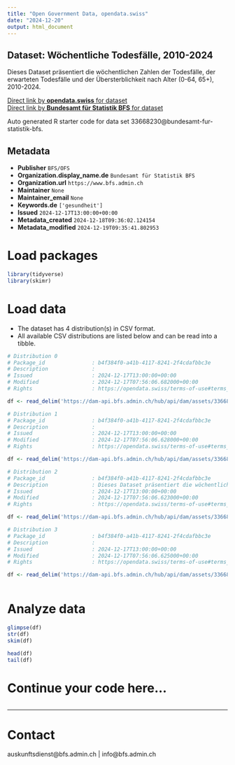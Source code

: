 ```yaml
---
title: "Open Government Data, opendata.swiss"
date: "2024-12-20"
output: html_document
---
```


## Dataset: Wöchentliche Todesfälle, 2010-2024

Dieses Dataset präsentiert die wöchentlichen Zahlen der Todesfälle, der erwarteten Todesfälle und der Übersterblichkeit nach Alter (0-64, 65+), 2010-2024.

[Direct link by **opendata.swiss** for dataset](https://opendata.swiss/de/dataset/wochentliche-todesfalle-2010-20241)<br>
[Direct link by **Bundesamt für Statistik BFS** for dataset](https://www.bfs.admin.ch/asset/de/ts-d-14.03.04.03-wr)

Auto generated R starter code for data set 33668230@bundesamt-fur-statistik-bfs.

## Metadata

- **Publisher** `BFS/OFS`
- **Organization.display_name.de** `Bundesamt für Statistik BFS`
- **Organization.url** `https://www.bfs.admin.ch`
- **Maintainer** `None`
- **Maintainer_email** `None`
- **Keywords.de** `['gesundheit']`
- **Issued** `2024-12-17T13:00:00+00:00`
- **Metadata_created** `2024-12-18T09:36:02.124154`
- **Metadata_modified** `2024-12-19T09:35:41.802953`


# Load packages

```r

library(tidyverse)
library(skimr)

```

# Load data

-   The dataset has 4 distribution(s) in CSV format.
-   All available CSV distributions are listed below and can be read into a tibble.

```r

# Distribution 0
# Package_id               : b4f384f0-a41b-4117-8241-2f4cdafbbc3e
# Description              : 
# Issued                   : 2024-12-17T13:00:00+00:00
# Modified                 : 2024-12-17T07:56:06.682000+00:00
# Rights                   : https://opendata.swiss/terms-of-use#terms_by_ask

df <- read_delim('https://dam-api.bfs.admin.ch/hub/api/dam/assets/33668252/master')

# Distribution 1
# Package_id               : b4f384f0-a41b-4117-8241-2f4cdafbbc3e
# Description              : 
# Issued                   : 2024-12-17T13:00:00+00:00
# Modified                 : 2024-12-17T07:56:06.628000+00:00
# Rights                   : https://opendata.swiss/terms-of-use#terms_by_ask

df <- read_delim('https://dam-api.bfs.admin.ch/hub/api/dam/assets/33668247/master')

# Distribution 2
# Package_id               : b4f384f0-a41b-4117-8241-2f4cdafbbc3e
# Description              : Dieses Dataset präsentiert die wöchentlichen Zahlen der Todesfälle, der erwarteten Todesfälle und der Übersterblichkeit nach Alter (0-64, 65+), 2010-2024.
# Issued                   : 2024-12-17T13:00:00+00:00
# Modified                 : 2024-12-17T07:56:06.623000+00:00
# Rights                   : https://opendata.swiss/terms-of-use#terms_by_ask

df <- read_delim('https://dam-api.bfs.admin.ch/hub/api/dam/assets/33668257/master')

# Distribution 3
# Package_id               : b4f384f0-a41b-4117-8241-2f4cdafbbc3e
# Description              : 
# Issued                   : 2024-12-17T13:00:00+00:00
# Modified                 : 2024-12-17T07:56:06.625000+00:00
# Rights                   : https://opendata.swiss/terms-of-use#terms_by_ask

df <- read_delim('https://dam-api.bfs.admin.ch/hub/api/dam/assets/33668243/master')



```

# Analyze data

```r

glimpse(df)
str(df)
skim(df)

head(df)
tail(df)

```

# Continue your code here...

```r

```

------------------------------------------------------------------------

# Contact

auskunftsdienst@bfs.admin.ch | info@bfs.admin.ch
